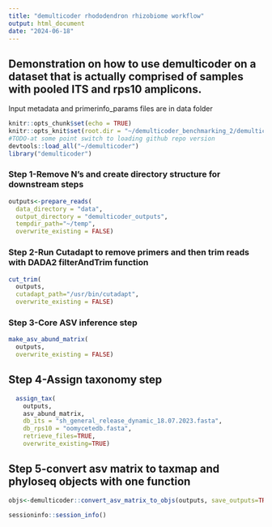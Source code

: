 ```yaml
---
title: "demulticoder rhododendron rhizobiome workflow"
output: html_document
date: "2024-06-18"
---
```

## Demonstration on how to use demulticoder on a dataset that is actually comprised of samples with pooled ITS and rps10 amplicons. 

Input metadata and primerinfo_params files are in data folder

```r
knitr::opts_chunk$set(echo = TRUE)
knitr::opts_knit$set(root.dir = "~/demulticoder_benchmarking_2/demulticoder_combined_analysis_rhode")
#TODO-at some point switch to loading github repo version
devtools::load_all("~/demulticoder")
library("demulticoder")
```

### Step 1-Remove N's and create directory structure for downstream steps
```r
outputs<-prepare_reads(
  data_directory = "data", 
  output_directory = "demulticoder_outputs", 
  tempdir_path="~/temp",
  overwrite_existing = FALSE)
```

### Step 2-Run Cutadapt to remove primers and then trim reads with DADA2 filterAndTrim function 
```r
cut_trim(
  outputs,
  cutadapt_path="/usr/bin/cutadapt",
  overwrite_existing = FALSE)
```

### Step 3-Core ASV inference step
```r
make_asv_abund_matrix(
  outputs,
  overwrite_existing = FALSE)
```

## Step 4-Assign taxonomy step
```r
  assign_tax(
    outputs,
    asv_abund_matrix,
    db_its = "sh_general_release_dynamic_18.07.2023.fasta",
    db_rps10 = "oomycetedb.fasta",
    retrieve_files=TRUE,
    overwrite_existing=TRUE)
```

## Step 5-convert asv matrix to taxmap and phyloseq objects with one function
```r
objs<-demulticoder::convert_asv_matrix_to_objs(outputs, save_outputs=TRUE, overwrite_existing = TRUE)
```

```r
sessioninfo::session_info()
```